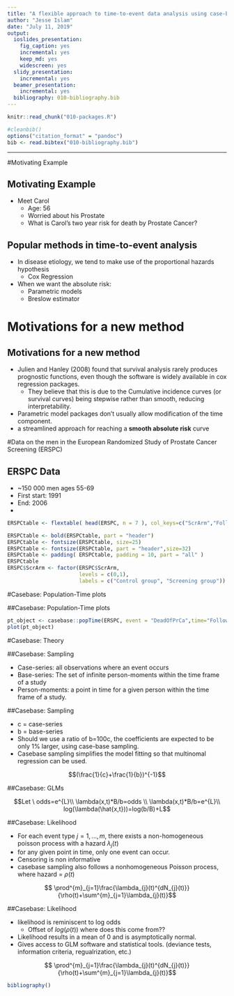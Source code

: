 ```yaml
---
title: "A flexible approach to time-to-event data analysis using case-base sampling"
author: "Jesse Islam"
date: "July 11, 2019"
output:
  ioslides_presentation:
    fig_caption: yes
    incremental: yes
    keep_md: yes
    widescreen: yes
  slidy_presentation:
    incremental: yes
  beamer_presentation:
    incremental: yes
  bibliography: 010-bibliography.bib
---
```


```r
knitr::read_chunk("010-packages.R")

```

```r
#cleanbib()
options("citation_format" = "pandoc")
bib <- read.bibtex("010-bibliography.bib")
```
--- 

#Motivating Example

## Motivating Example {.emphasized}
* Meet Carol
    * Age: 56
    * Worried about his Prostate
    * What is Carol's two year risk for death by Prostate Cancer?

## Popular methods in time-to-event analysis 

* In disease etiology, we tend to make use of the proportional hazards hypothesis 
    * Cox Regression

* When we want the absolute risk:
    * Parametric models
    * Breslow estimator

# Motivations for a new method
## Motivations for a new method
 *  Julien and Hanley (2008) found that survival analysis rarely produces prognostic functions, even though the software is widely available in cox regression packages.
     * They believe that this is due to the Cumulative incidence curves (or survival curves) being stepwise rather than smooth, reducing interpretability.
 * Parametric model packages don’t usually allow modification of the time component.
 * a streamlined approach for reaching a **smooth absolute risk** curve


#Data on the men in the European Randomized Study of Prostate Cancer Screening (ERSPC)

## ERSPC Data

* ~150 000 men ages 55-69
* First start: 1991
* End: 2006 
*
```r
ERSPCtable <- flextable( head(ERSPC, n = 7 ), col_keys=c("ScrArm","Follow.Up.Time","DeadOfPrCa"))

ERSPCtable <- bold(ERSPCtable, part = "header")
ERSPCtable <- fontsize(ERSPCtable, size=25)
ERSPCtable <- fontsize(ERSPCtable, part = "header",size=32)
ERSPCtable <- padding( ERSPCtable, padding = 10, part = "all" )
ERSPCtable
ERSPC$ScrArm <- factor(ERSPC$ScrArm, 
                       levels = c(0,1), 
                       labels = c("Control group", "Screening group"))
```


#Casebase: Population-Time plots

##Casebase: Population-Time plots
```r
pt_object <- casebase::popTime(ERSPC, event = "DeadOfPrCa",time="Follow.Up.Time")
plot(pt_object)
```

#Casebase: Theory

##Casebase: Sampling

* Case-series: all observations where an event occurs
* Base-series: The set of infinite person-moments within the time frame of a study
* Person-moments: a point in time for a given person within the time frame of a study.


##Casebase: Sampling

* c = case-series
* b = base-series
* Should we use a ratio of b=100c, the coefficients are expected to be only 1% larger, using case-base sampling.
* Casebase sampling simplifies the model fitting so that multinomal regression can be used.

$$(\frac{1}{c}+\frac{1}{b})^{-1}$$

##Casebase: GLMs

 $$Let \ odds=e^{L}\\
    \lambda(x,t)*B/b=odds \\
    \lambda(x,t)*B/b=e^{L}\\
    log(\lambda(\hat{x,t}))=log(b/B)+L$$

##Casebase: Likelihood

* For each event type $j=1,...,m$, there exists a non-homogeneous poisson process with a hazard $\lambda_{j}(t)$
* for any given point in time, only one event can occur.
* Censoring is non informative
* casebase sampling also follows a nonhomogeneous Poisson process, where hazard = $\rho(t)$

$$ \prod^{m}_{j=1}\frac{\lambda_{j}(t)^{dN_{j}(t)}}{\rho(t)+\sum^{m}_{j=1}\lambda_{j}(t)}$$

##Casebase: Likelihood

* likelihood is reminiscent to log odds
    * Offset of $log(\rho(t))$ where does this come from??
* Likelihood results in a mean of 0 and is asymptotically normal.
* Gives access to GLM software and statistical tools. (deviance tests, information criteria, regualrization, etc.)

$$ \prod^{m}_{j=1}\frac{\lambda_{j}(t)^{dN_{j}(t)}}{\rho(t)+\sum^{m}_{j=1}\lambda_{j}(t)}$$

```r
bibliography()
```
